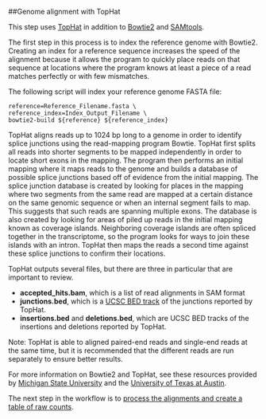 ##Genome alignment with TopHat

This step uses [TopHat][1] in addition to [Bowtie2][2] and [SAMtools][3].

The first step in this process is to index the reference genome with Bowtie2. Creating an index for a reference sequence increases the speed of the alignment because it allows the program to quickly place reads on that sequence at locations where the program knows at least a piece of a read matches perfectly or with few mismatches.

The following script will index your reference genome FASTA file:

```
reference=Reference_Filename.fasta \
reference_index=Index_Output_Filename \
bowtie2-build ${reference} ${reference_index}

```
TopHat aligns reads up to 1024 bp long to a genome in order to identify splice junctions using the read-mapping program Bowtie. TopHat first splits all reads into shorter segments to be mapped independently in order to locate short exons in the mapping. The program then performs an initial mapping where it maps reads to the genome and builds a database of possible splice junctions based off of evidence from the initial mapping. The splice junction database is created by looking for places in the mapping where two segments from the same read are mapped at a certain distance on the same genomic sequence or when an internal segment fails to map. This suggests that such reads are spanning multiple exons. The database is also created by looking for areas of piled up reads in the initial mapping known as coverage islands. Neighboring coverage islands are often spliced together in the transcriptome, so the program looks for ways to join these islands with an intron. TopHat then maps the reads a second time against these splice junctions to confirm their locations.  

TopHat outputs several files, but there are three in particular that are important to review.

- **accepted_hits.bam**, which is a list of read alignments in SAM format
- **junctions.bed**, which is a [UCSC BED track][4] of the junctions reported by TopHat. 
- **insertions.bed** and **deletions.bed**, which are UCSC BED tracks of the insertions and deletions reported by TopHat. 

Note: TopHat is able to aligned paired-end reads and single-end reads at the same time, but it is recommended that the different reads are run separately to ensure better results.

For more information on Bowtie2 and TopHat, see these resources provided by [Michigan State University][6] and the [University of Texas at Austin][7].

The next step in the workflow is to [process the alignments and create a table of raw counts][5].

[1]: http://ccb.jhu.edu/software/tophat/manual.shtml
[2]: http://bowtie-bio.sourceforge.net/index.shtml
[3]: https://github.com/samtools/samtools
[4]: https://genome.ucsc.edu/FAQ/FAQformat.html#format1
[5]: https://github.com/lkomoro/RNA-Seq-Workflow/blob/master/processing_alignments.Rmd
[6]: http://ged.msu.edu/angus/tutorials-2013/rnaseq_tophat.html
[7]: https://wikis.utexas.edu/display/bioiteam/Mapping+with+bowtie2+Tutorial